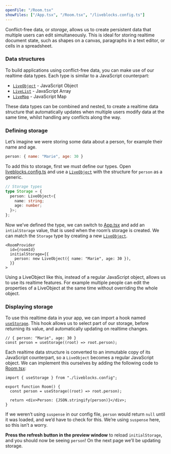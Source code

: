 ```yaml
---
openFile: "/Room.tsx"
showFiles: ["/App.tsx", "/Room.tsx", "/liveblocks.config.ts"]
---
```


Conflict-free data, or _storage_, allows us to create persistent data that
multiple users can edit simultaneously. This is ideal for storing realtime
document state, such as shapes on a canvas, paragraphs in a text editor, or
cells in a spreadsheet.

### Data structures

To build applications using conflict-free data, you can make use of our realtime
data types. Each type is similar to a JavaScript counterpart:

- [`LiveObject`][] - JavaScript Object
- [`LiveList`][] - JavaScript Array
- [`LiveMap`][] - JavaScript Map

These data types can be combined and nested, to create a realtime data structure
that automatically updates when multiple users modify data at the same time,
whilst handling any conflicts along the way.

### Defining storage

Let’s imagine we were storing some data about a person, for example their name
and age.

```js
person: { name: "Marie", age: 30 }
```

To add this to storage, first we must define our types. Open
[liveblocks.config.ts][] and use a [`LiveObject`][] with the structure for
`person` as a generic.

```ts
// Storage types
type Storage = {
  person: LiveObject<{
    name: string;
    age: number;
  }>;
};
```

Now we’ve defined the type, we can switch to [App.tsx][] and add an
`intialStorage` value, that is used when the room’s storage is created. We can
match the `Storage` type by creating a new [`LiveObject`][].

```tsx highlight="3-5"
<RoomProvider
  id={roomId}
  initialStorage={{
    person: new LiveObject({ name: "Marie", age: 30 }),
  }}
>
```

Using a LiveObject like this, instead of a regular JavaScript object, allows us
to use its realtime features. For example multiple people can edit the
properties of a LiveObject at the same time without overriding the whole object.

### Displaying storage

To use this realtime data in your app, we can import a hook named
[`useStorage`][]. This hook allows us to select part of our storage, before
returning its value, and automatically updating on realtime changes.

```tsx
// { person: "Marie", age: 30 }
const person = useStorage((root) => root.person);
```

Each realtime data structure is converted to an immutable copy of its JavaScript
counterpart, so a `LiveObject` becomes a regular JavaScript object. We can
implement this ourselves by adding the following code to [Room.tsx][]:

```tsx
import { useStorage } from "./liveblocks.config";

export function Room() {
  const person = useStorage((root) => root.person);

  return <div>Person: {JSON.stringify(person)}</div>;
}
```

<Banner title="Without suspense">

If we weren’t using `suspense` in our config file, `person` would return `null`
until it was loaded, and we’d have to check for this. We’re using `suspense`
here, so this isn’t a worry.

</Banner>

**Press the refresh button in the preview window** to reload `initialStorage`,
and you should now be seeing `person`! On the next page we’ll be updating
storage.

[`LiveObject`]: /docs/api-reference/liveblocks-client#LiveObject
[`LiveList`]: /docs/api-reference/liveblocks-client#LiveList
[`LiveMap`]: /docs/api-reference/liveblocks-client#LiveMap
[`useStorage`]: /docs/api-reference/liveblocks-react#useStorage
[liveblocks.config.ts]: #/liveblocks.config.ts
[App.tsx]: #/App.tsx
[Room.tsx]: #/Room.tsx
